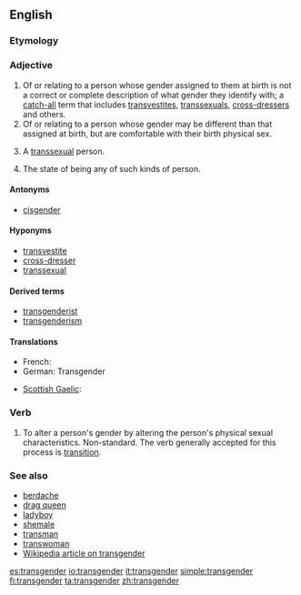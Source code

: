 {{wikipedia}}
==English==

===Etymology===
{{prefix|trans|gender}}

===Adjective===
{{en-adjective}}

# Of or relating to a person whose gender assigned to them at birth is not a correct or complete description of what gender they identify with; a [[catch-all]] term that includes [[transvestite]]s, [[transsexual]]s, [[cross-dresser]]s and others.
# Of or relating to a person whose gender may be different than that assigned at birth, but are comfortable with their birth physical sex.
# {{euphemism}} A [[transsexual]] person.
# The state of being any of such kinds of person.

====Antonyms====
* [[cisgender]]

====Hyponyms====
* [[transvestite]]
* [[cross-dresser]]
* [[transsexual]]

====Derived terms====
* [[transgenderist]]
* [[transgenderism]]

====Translations====
{{trans-top|person who thinks that the gender assigned to them at birth is not a correct or complete description of what they feel}}
* French: {{t+|fr|transgenre}}
* German: Transgender <!--noun?-->
{{trans-mid}}
* [[Scottish Gaelic]]: {{t-|gd|tar-ghnèitheach|xs=Scottish Gaelic}}
{{trans-bottom}}

===Verb===
{{en-verb}}

# To alter a person's gender by altering the person's physical sexual characteristics. Non-standard. The verb generally accepted for this process is [[transition]].

===See also===
* [[berdache]]
* [[drag queen]]
* [[ladyboy]]
* [[shemale]]
* [[transman]]
* [[transwoman]]
* [[w:Transgender|Wikipedia article on transgender]]

[[es:transgender]]
[[io:transgender]]
[[it:transgender]]
[[simple:transgender]]
[[fi:transgender]]
[[ta:transgender]]
[[zh:transgender]]